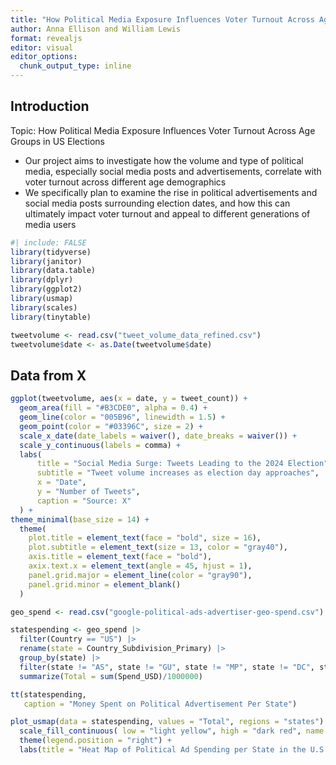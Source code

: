```yaml
---
title: "How Political Media Exposure Influences Voter Turnout Across Age Groups in US Elections"
author: Anna Ellison and William Lewis
format: revealjs
editor: visual
editor_options: 
  chunk_output_type: inline
---
```


## Introduction

Topic: How Political Media Exposure Influences Voter Turnout Across Age Groups in US Elections

- Our project aims to investigate how the volume and type of political media, especially social media posts and advertisements, correlate with voter turnout across different age demographics
- We specifically plan to examine the rise in political advertisements and social media posts surrounding election dates, and how this can ultimately impact voter turnout and appeal to different generations of media users

```r
#| include: FALSE
library(tidyverse)
library(janitor)
library(data.table)
library(dplyr)
library(ggplot2)
library(usmap)
library(scales)
library(tinytable)
```

```r
tweetvolume <- read.csv("tweet_volume_data_refined.csv")
tweetvolume$date <- as.Date(tweetvolume$date)
```

## Data from X
```r
ggplot(tweetvolume, aes(x = date, y = tweet_count)) +
  geom_area(fill = "#B3CDE0", alpha = 0.4) +
  geom_line(color = "005B96", linewidth = 1.5) +
  geom_point(color = "#03396C", size = 2) +
  scale_x_date(date_labels = waiver(), date_breaks = waiver()) +
  scale_y_continuous(labels = comma) +
  labs(
      title = "Social Media Surge: Tweets Leading to the 2024 Election",
      subtitle = "Tweet volume increases as election day approaches",
      x = "Date",
      y = "Number of Tweets",
      caption = "Source: X"
  ) +
theme_minimal(base_size = 14) +
  theme(
    plot.title = element_text(face = "bold", size = 16),
    plot.subtitle = element_text(size = 13, color = "gray40"),
    axis.title = element_text(face = "bold"),
    axix.text.x = element_text(angle = 45, hjust = 1),
    panel.grid.major = element_line(color = "gray90"),
    panel.grid.minor = element_blank()
  )
```

```r
geo_spend <- read.csv("google-political-ads-advertiser-geo-spend.csv") 

statespending <- geo_spend |>
  filter(Country == "US") |>
  rename(state = Country_Subdivision_Primary) |>
  group_by(state) |>
  filter(state != "AS", state != "GU", state != "MP", state != "DC", state != "PR", state != "VI" ,state != "") |>
  summarize(Total = sum(Spend_USD)/1000000)

tt(statespending,
   caption = "Money Spent on Political Advertisement Per State")

plot_usmap(data = statespending, values = "Total", regions = "states") +
  scale_fill_continuous( low = "light yellow", high = "dark red", name = "Spending (in millions)") +
  theme(legend.position = "right") +
  labs(title = "Heat Map of Political Ad Spending per State in the U.S.")
```

